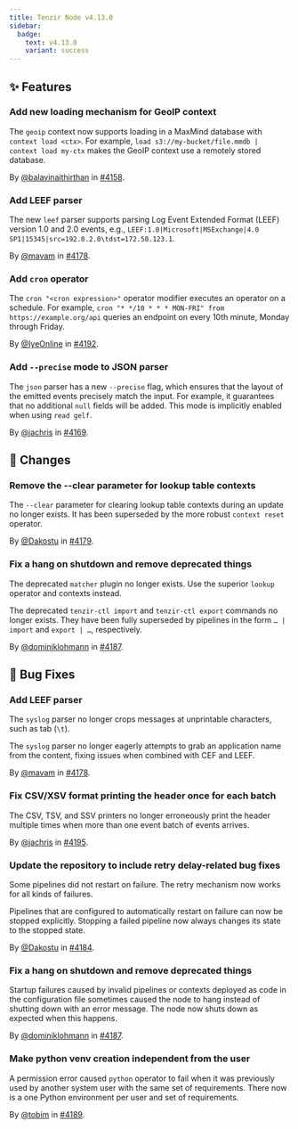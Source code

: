 ```yaml
---
title: Tenzir Node v4.13.0
sidebar:
  badge:
    text: v4.13.0
    variant: success
---
```


## ✨ Features

### Add new loading mechanism for GeoIP context

The `geoip` context now supports loading in a MaxMind database with `context
load <ctx>`. For example, `load s3://my-bucket/file.mmdb | context load my-ctx`
makes the GeoIP context use a remotely stored database.

By [@balavinaithirthan](https://github.com/balavinaithirthan) in [#4158](https://github.com/tenzir/tenzir/pull/4158).

### Add LEEF parser

The new `leef` parser supports parsing Log Event Extended Format (LEEF) version
1.0 and 2.0 events, e.g.,
`LEEF:1.0|Microsoft|MSExchange|4.0 SP1|15345|src=192.0.2.0\tdst=172.50.123.1`.

By [@mavam](https://github.com/mavam) in [#4178](https://github.com/tenzir/tenzir/pull/4178).

### Add `cron` operator

The `cron "<cron expression>"` operator modifier executes an operator
on a schedule.
For example, `cron "* */10 * * * MON-FRI" from https://example.org/api`
queries an endpoint on every 10th minute, Monday through Friday.

By [@IyeOnline](https://github.com/IyeOnline) in [#4192](https://github.com/tenzir/tenzir/pull/4192).

### Add `--precise` mode to JSON parser

The `json` parser has a new `--precise` flag, which ensures that the layout of
the emitted events precisely match the input. For example, it guarantees that no
additional `null` fields will be added. This mode is implicitly enabled when
using `read gelf`.

By [@jachris](https://github.com/jachris) in [#4169](https://github.com/tenzir/tenzir/pull/4169).

## 🔄 Changes

### Remove the --clear parameter for lookup table contexts

The `--clear` parameter for clearing lookup table contexts during an update no
longer exists. It has been superseded by the more robust `context reset`
operator.

By [@Dakostu](https://github.com/Dakostu) in [#4179](https://github.com/tenzir/tenzir/pull/4179).

### Fix a hang on shutdown and remove deprecated things

The deprecated `matcher` plugin no longer exists. Use the superior `lookup`
operator and contexts instead.

The deprecated `tenzir-ctl import` and `tenzir-ctl export` commands no longer
exists. They have been fully superseded by pipelines in the form `… | import`
and `export | …`, respectively.

By [@dominiklohmann](https://github.com/dominiklohmann) in [#4187](https://github.com/tenzir/tenzir/pull/4187).

## 🐛 Bug Fixes

### Add LEEF parser

The `syslog` parser no longer crops messages at unprintable characters, such as
tab (`\t`).

The `syslog` parser no longer eagerly attempts to grab an application name from
the content, fixing issues when combined with CEF and LEEF.

By [@mavam](https://github.com/mavam) in [#4178](https://github.com/tenzir/tenzir/pull/4178).

### Fix CSV/XSV format printing the header once for each batch

The CSV, TSV, and SSV printers no longer erroneously print the header multiple
times when more than one event batch of events arrives.

By [@jachris](https://github.com/jachris) in [#4195](https://github.com/tenzir/tenzir/pull/4195).

### Update the repository to include retry delay-related bug fixes

Some pipelines did not restart on failure. The retry mechanism now works for all
kinds of failures.

Pipelines that are configured to automatically restart on failure can now be
stopped explicitly. Stopping a failed pipeline now always changes its state to
the stopped state.

By [@Dakostu](https://github.com/Dakostu) in [#4184](https://github.com/tenzir/tenzir/pull/4184).

### Fix a hang on shutdown and remove deprecated things

Startup failures caused by invalid pipelines or contexts deployed as code in the
configuration file sometimes caused the node to hang instead of shutting down
with an error message. The node now shuts down as expected when this happens.

By [@dominiklohmann](https://github.com/dominiklohmann) in [#4187](https://github.com/tenzir/tenzir/pull/4187).

### Make python venv creation independent from the user

A permission error caused `python` operator to fail when it was previously used
by another system user with the same set of requirements. There now is a one
Python environment per user and set of requirements.

By [@tobim](https://github.com/tobim) in [#4189](https://github.com/tenzir/tenzir/pull/4189).
